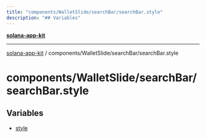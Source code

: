 ```yaml
---
title: "components/WalletSlide/searchBar/searchBar.style"
description: "## Variables"
---
```


[**solana-app-kit**](../../../../README.mdx)

***

[solana-app-kit](../../../../README.mdx) / components/WalletSlide/searchBar/searchBar.style

# components/WalletSlide/searchBar/searchBar.style

## Variables

- [style](variables/style.mdx)
